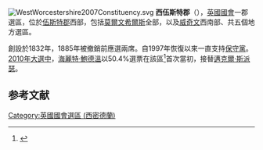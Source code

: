 [[File:WestWorcestershire2007Constituency.svg|right]]
'''西伍斯特郡'''（{{lang-en|West Worcestershire}}），[[英國|英國]][[英國國會|國會]]一郡選區，位於[[伍斯特郡|伍斯特郡]]西部，包括[[莫爾文希爾斯|莫爾文希爾斯]]全部，以及[[威奇文|威奇文]]西南部、共五個地方選區。

創設於1832年，1885年被撤銷前應選兩席。自1997年恢復以來一直支持[[保守黨_(英國)|保守黨]]。[[2010年英國大選|2010年大選中]]，[[海麗特·鮑德溫|海麗特·鮑德溫]]以50.4%選票在該區<ref name="">{{cite news
|publisher=[[英國廣播公司|英國廣播公司]]
|date=2010年5月7日
|title=Election 2010/Constituency/Worcestershire West
|url=http://news.bbc.co.uk/1/shared/election2010/results/constituency/f11.stm
|accessdate=2010年10月21日
|archive-date=2018年4月21日
|archive-url=https://web.archive.org/web/20180421215943/http://news.bbc.co.uk/1/shared/election2010/results/constituency/f11.stm
|dead-url=no
}}</ref>首次當初，接替[[邁克爾·斯派瑟|邁克爾·斯派瑟]]。

==参考文献==
<div class="references-small">
<references></references>
</div>

{{DEFAULTSORT:Worcestershire West}}
[[Category:英國國會選區_(西密德蘭)|Category:英國國會選區 (西密德蘭)]]
